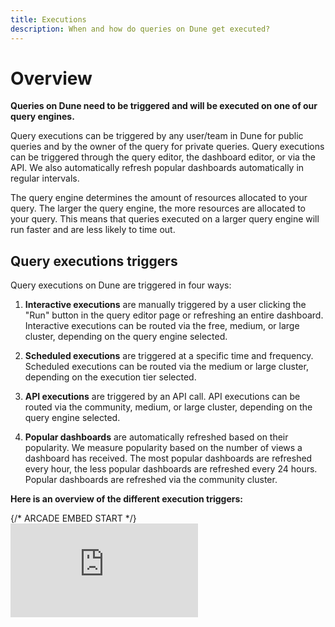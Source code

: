 ```yaml
---
title: Executions
description: When and how do queries on Dune get executed?
---
```


# Overview

**Queries on Dune need to be triggered and will be executed on one of our query engines.**

Query executions can be triggered by any user/team in Dune for public queries and by the owner of the query for private queries. Query executions can be triggered through the query editor, the dashboard editor, or via the API. We also automatically refresh popular dashboards automatically in regular intervals. 

The query engine determines the amount of resources allocated to your query. The larger the query engine, the more resources are allocated to your query. This means that queries executed on a larger query engine will run faster and are less likely to time out.

## Query executions triggers

Query executions on Dune are triggered in four ways:

1. **Interactive executions** are manually triggered by a user clicking the "Run" button in the query editor page or refreshing an entire dashboard. Interactive executions can be routed via the free, medium, or large cluster, depending on the query engine selected.

2. **Scheduled executions** are triggered at a specific time and frequency. Scheduled executions can be routed via the medium or large cluster, depending on the execution tier selected.

3. **API executions** are triggered by an API call. API executions can be routed via the community, medium, or large cluster, depending on the query engine selected.

4. **Popular dashboards** are automatically refreshed based on their popularity. We measure popularity based on the number of views a dashboard has received. The most popular dashboards are refreshed every hour, the less popular dashboards are refreshed every 24 hours. Popular dashboards are refreshed via the community cluster.

**Here is an overview of the different execution triggers:**

<Tabs>
  <Tab title="interactive dashboard execution">
{/* ARCADE EMBED START */}
<div style={{
  position: "relative",
  paddingBottom: "calc(51.32275132275132% + 41px)",
  height: 0,
  width: "100%"
}}>
  <iframe
    src="https://demo.arcade.software/PJqKnndJW9D1aFzaucJ2?embed&embed_mobile=tab&embed_desktop=inline&show_copy_link=true"
    title="Run Complex Queries with Larger Engine Size on Dune Analytics"
    frameBorder={0}
    loading="lazy"
    webkitallowfullscreen=""
    mozallowfullscreen=""
    allowFullScreen=""
    allow="clipboard-write"
    style={{
      position: "absolute",
      top: 0,
      left: 0,
      width: "100%",
      height: "100%",
      colorScheme: "light"
    }}
  />
</div>
{/* ARCADE EMBED END */}

  </Tab>
  <Tab title="interactive query execution">
{/* ARCADE EMBED START */}
<div style={{
  position: "relative",
  paddingBottom: "calc(51.32275132275132% + 41px)",
  height: 0,
  width: "100%"
}}>
  <iframe
    src="https://demo.arcade.software/X9LhcWbsGezS6P91YrJm?embed&embed_mobile=tab&embed_desktop=inline&show_copy_link=true"
    title="Change Query Engine Size Before Running a SQL Query"
    frameBorder={0}
    loading="lazy"
    webkitallowfullscreen=""
    mozallowfullscreen=""
    allowFullScreen=""
    allow="clipboard-write"
    style={{
      position: "absolute",
      top: 0,
      left: 0,
      width: "100%",
      height: "100%",
      colorScheme: "light"
    }}
  />
</div>
{/* ARCADE EMBED END */}
  </Tab>
  <Tab title="scheduled query execution">
<div
  style={{
    position: "relative",
    paddingBottom: "calc(50.67708333333333% + 41px)",
    height: 0,
    width: "100%"
  }}
>
  <iframe
    src="https://demo.arcade.software/HDqYf2VdwfwMdHFzKh6u?embed"
    frameBorder={0}
    loading="lazy"
    webkitallowfullscreen=""
    mozallowfullscreen=""
    allowFullScreen=""
    style={{
      position: "absolute",
      top: 0,
      left: 0,
      width: "100%",
      height: "100%",
      colorScheme: "light"
    }}
    title="Query Scheduler V2"
  />
</div>
  </Tab>
  <Tab title="scheduled dashboard execution">
<div
  style={{
    position: "relative",
    paddingBottom: "calc(63.83333333333333% + 41px)",
    height: 0,
    width: "100%"
  }}
>
  <iframe
    src="https://demo.arcade.software/doDebCcmeiVj5xKiq4nK?embed"
    frameBorder={0}
    loading="lazy"
    webkitallowfullscreen=""
    mozallowfullscreen=""
    allowFullScreen=""
    style={{
      position: "absolute",
      top: 0,
      left: 0,
      width: "100%",
      height: "100%",
      colorScheme: "light"
    }}
    title="Meta Monitoring"
  />
</div>

  </Tab>
  <Tab title="API query execution">
    You can trigger query executions via the API. This is useful if you want to embed a query result in your own application or if you want to trigger a query execution via a cron job.
  <CardGroup cols={1}>
    <Card title="API executions" icon="arrow-pointer" iconType="duotone" href="/api-reference/executions/endpoint/execute-query">
    **Trigger**: multiple API endpoints
    </Card>
  </CardGroup>
    [→ API executions](/api-reference/executions/endpoint/execute-query)

  </Tab>
  <Tab title="popular dashboard executions">
    Popular dashboards are refreshed automatically. We measure popularity based on the number of views a dashboard has received. The most popular dashboards are refreshed every hour, the less popular dashboards are refreshed every 24 hours.

  ![](/query-engine/images/popular-dashboard.jpeg)
  </Tab>
</Tabs>

## Query engine size

Dune has three query engine sizes: **freey**, **medium**, and **large**. The query engine size determines the amount of resources allocated to your query. The larger the query engine, the more resources are allocated to your query. This means that queries executed on a larger query engine will run faster and are less likely to time out.

{/* ARCADE EMBED START */}
<div style={{
  position: "relative",
  paddingBottom: "calc(51.32275132275132% + 41px)",
  height: 0,
  width: "100%"
}}>
  <iframe
    src="https://demo.arcade.software/6kkopusEA6JeKXlZJEEy?embed&embed_mobile=tab&embed_desktop=inline&show_copy_link=true"
    title="Choose a Larger Query Engine for Faster SQL Execution"
    frameBorder={0}
    loading="lazy"
    webkitallowfullscreen=""
    mozallowfullscreen=""
    allowFullScreen=""
    allow="clipboard-write"
    style={{
      position: "absolute",
      top: 0,
      left: 0,
      width: "100%",
      height: "100%",
      colorScheme: "light"
    }}
  />
</div>
{/* ARCADE EMBED END */}



#### Free engine size

The Free engine is the default query engine for all queries on Dune. It is a shared cluster, meaning that it is used by all Dune users. This means that the community cluster can be busy at times if many users are running queries at the same time. 
To avoid long loading times and timeouts, we recommend using the medium or large engine for resource-intensive queries.   
Executions on the free engine are free of charge and will time out after 2 minutes.

#### Medium engine size

Run queries manually or programmatically. Credits consumed based on actual compute resources used. Suitable for most standard queries and dashboards.

#### Large engine size

Run queries with maximum timeout and resources. Credits consumed based on actual compute resources used. Ideal for complex queries and heavy workloads.
